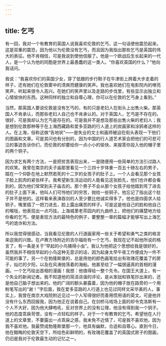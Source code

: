 ```yaml
---
---
---
```

title: 乞丐
---




有一回，我对一个有教育的英国人说我喜欢伦敦的乞丐，这一句话使他震恐起来。这是双重的震恐，因为他以为伦敦没有乞丐，而且因为我指出那些乞丐是英国的伟大的表征。他不肯相信，可是我说到使他信服了。他是一个欧战后生长起来的一代人，是一个认为他的同胞是世界上最愚蠢的这一类人。“你喜欢英国的什么？”他向我诘问。

我说：“我喜欢你们的英国少女，穿了低跟的步行鞋子在牛津街上跨着大步走着的样子，还有她们在伦敦雾中的清爽而健康的笑声。我也喜欢她们在电影院内的嘹亮笑声，听起来很令人高兴。在她们的笑声里以及走路的步伐里，有些显示出独立和心情愉快的东西。这种同样的独立和自尊心理，你可以在伦敦的乞丐身上看到。”

当然，那英国人要说伦敦是没有乞丐的，有的只是老妇人在街头上出售火柴。那英国人不肯承认，而那些老妇人自己也不肯承认的。对于英国人，乞丐是不存在的。很好，可是我却认为乞丐是存在的。可是我并不是想及那些出售火柴的老妇人；我是想到伦敦那种等于在上海西藏路和爱多亚路的行人道上的炭画家和涂鸦者这样的人。在上海，俗称这做“告地状”——是失业的文士和画师被迫在街头表现一下他们的图画和文章。可是其问也有分别的，因为中国的行人道艺术家会把他们的可悲可泣的事迹告诉你们，而伦敦的却要给你一点小小的愉快，来报答你投入他的帽子里的两个铜子。

因为求乞有两个方法，一是把贫苦表现出来，一是随便用一些简单的方法引过路人的欢笑。我曾在南京的夫子庙那里看见一个三四十岁体重一百五十磅左右的男子，踏在一个仰卧在地上默然若死的十二岁的女孩子的肚子上。一个人会看见那个女孩子脸上肌肉的紧张样子。我希望新生活运动的人能看见这张脸孔，他们也许都会看到的，因为他们常常到夫子庙去的。那个男子不会从那个女孩子给他踏到弯了进去的肚子上面下来，他叫人们可怜他们的穷苦，抛给一些铜子。他忘记了指出这个肚子并不是他的。这样看来表演吞剑的人至少要比他诚实得多了。他也是四面求人给铜子，嘴里插了一把刀进去，脸上露出痛苦的样子。可是这是他自己的脸和他自己的喉咙，他表现出一点巧技。上海城里老茶园内的九曲桥上，把他们的痛楚地方给你看的乞丐，便是表现方法的最特色的例子，要整整一章的篇幅才能够写出上海乞丐的诡诈和方法。

所以我觉得很感动，当我看见伦敦的人行道画家用一些关于希望和勇气之类的格言来逗我的兴致。在卢赛方场附近的吉尔福街有一个乞丐，我现在记不起他所说的格言了，有一条是关于“早起的小鸟捕得小虫”。我认为他把这个思想给我是很好的，虽然我并不相信早起的小鸟这种无意识的话，因为起身太早午夜工作便成为一件不可能的事了。另一个在勃隆斯堡的，总是用他的颜色画笔绘出有玫瑰花覆盖了的房子，灿烂的夕阳，以及在风涛抛荡着的海船。他甚至绘了一幅很逼真的首相的漫画。一个乞丐绘出首相的漫画！我想：他值得给一整个先令。在国王大道上，有一个失业的新闻记者。我不知道他的简洁诙谐的评论，是从笨拙和铁笔抄出来的，还是他自己脑子想出来的。他的广阔的额头暴露着，因为他的帽子放在路旁的一个用粉笔写出的“谢！”字后面，我在爱多亚路的人行道上也见过同样文采华美的人，事实上，我曾在南京大戏院附近见过一个人写得很好而善用惯用语的英文。可是他并没有什么东西回报我，因为他正在说着自己。在剑桥马戏场上面的却令克洛斯有一个人不大好，因为他大肆咆吼，反对世界上的没有公理，他没有得到我一个铜子。他的态度乖戾苛恨，没有一点轻松的样子。对于一个有教育的乞丐，希望他在人行道上的文章里，不要露出一点乖戾之感，我未免不近情了，可是我不喜欢他，因为我不喜欢他。我最赞成勃隆斯堡那一个，他具有幽默，合适和自尊心。直到今日，他在黯晦的伦敦天空下，所绘色彩鲜明的，有玫瑰花覆盖了的英国式房子的图画，仍旧是我对于伦敦最生动的记忆之一。